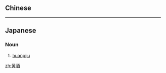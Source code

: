 {{also|黃酒}}
==Chinese==
{{zh-see|黃酒}}

----

==Japanese==
{{ja-kanjitab}}

===Noun===
{{ja-noun|ホアンチュウ}}

# [[huangjiu]]

[[zh:黄酒]]